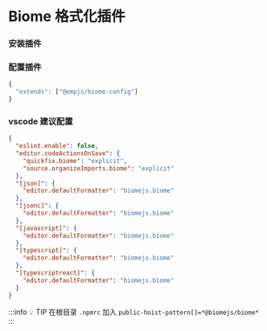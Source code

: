 # Biome 格式化插件

### 安装插件

<PackageManagerTabs command="add @empjs/biome-config -D" />

### 配置插件
```ts title="biome.json"
{
  "extends": ["@empjs/biome-config"]
}
```

### vscode 建议配置
```json title=".vscode/settings.json"
{
  "eslint.enable": false,
  "editor.codeActionsOnSave": {
    "quickfix.biome": "explicit",
    "source.organizeImports.biome": "explicit"
  },
  "[json]": {
    "editor.defaultFormatter": "biomejs.biome"
  },
  "[jsonc]": {
    "editor.defaultFormatter": "biomejs.biome"
  },
  "[javascript]": {
    "editor.defaultFormatter": "biomejs.biome"
  },
  "[typescript]": {
    "editor.defaultFormatter": "biomejs.biome"
  },
  "[typescriptreact]": {
    "editor.defaultFormatter": "biomejs.biome"
  }
}

```

:::info 💡 TIP
在根目录 `.npmrc` 加入 `public-hoist-pattern[]=*@biomejs/biome*`
:::